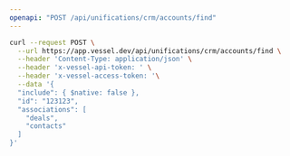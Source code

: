 ```yaml
---
openapi: "POST /api/unifications/crm/accounts/find"
---
```


<RequestExample>

```bash Request
curl --request POST \
  --url https://app.vessel.dev/api/unifications/crm/accounts/find \
  --header 'Content-Type: application/json' \
  --header 'x-vessel-api-token: ' \
  --header 'x-vessel-access-token: '\
  --data '{
  "include": { $native: false },
  "id": "123123",
  "associations": [
    "deals",
    "contacts"
  ]
}'
```

</RequestExample>


